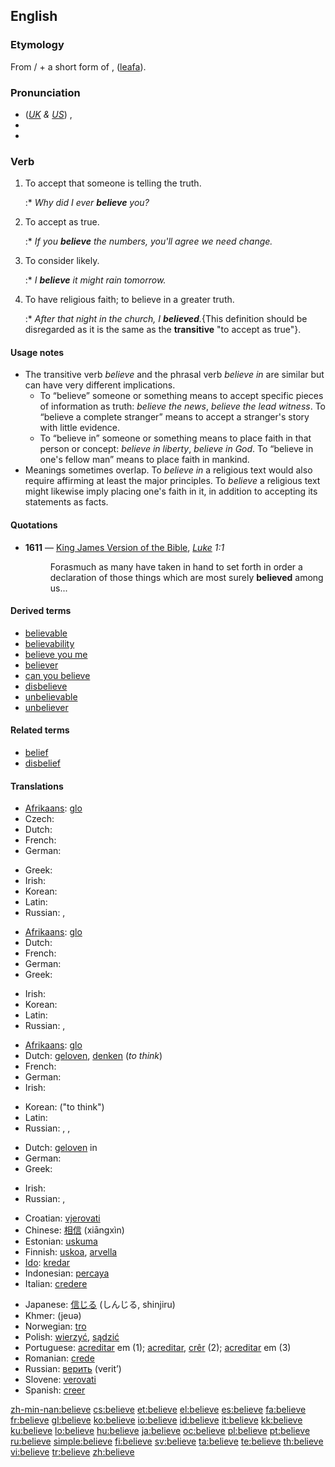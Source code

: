 ==English==

{{rank|kind|form|hundred|280|believe|white|means|thus}}

===Etymology===
From {{term|be-}}/{{term|ge-}} + a short form of {{etyl|ang}} {{term|gelyfan|ġelȳfan}}, ([[leafa]]).

===Pronunciation===
* (''[[Received Pronunciation|UK]] & [[General American|US]]'') {{IPA|/bɪˈliːv/|/bəˈliːv/}}, {{SAMPA|/bI"li:v/|/b@"li:v/}}
* {{audio|en-us-believe.ogg|Audio (US)}}
* {{hyphenation|be|lieve}}

===Verb===
{{en-verb|believ|ing}}

# {{transitive}} To accept that someone is telling the truth.
#:* ''Why did I ever '''believe''' you?''
# {{transitive}} To accept as true.
#:* ''If you '''believe''' the numbers, you'll agree we need change.''
# {{transitive}} To consider likely.
#:* ''I '''believe''' it might rain tomorrow.''
# {{intransitive}} To have religious faith; to believe in a greater truth.
#:* ''After that night in the church, I '''believed'''.''{This definition should be disregarded as it is the same as the '''transitive''' "to accept as true"}.

====Usage notes====
* The transitive verb ''believe'' and the phrasal verb ''believe in'' are similar but can have very different implications.
** To “believe” someone or something means to accept specific pieces of information as truth: ''believe the news'', ''believe the lead witness''. To “believe a complete stranger” means to accept a stranger's story with little evidence.
** To “believe in” someone or something means to place faith in that person or concept: ''believe in liberty'', ''believe in God''. To “believe in one's fellow man” means to place faith in mankind.
* Meanings sometimes overlap. To ''believe in'' a religious text would also require affirming at least the major principles. To ''believe'' a religious text might likewise imply placing one's faith in it, in addition to accepting its statements as facts.

====Quotations====
* '''1611''' — [[w:King James Version of the Bible|King James Version of the Bible]], ''[[s:Bible (King James)/Luke|Luke]] 1:1''
*: Forasmuch as many have taken in hand to set forth in order a declaration of those things which are most surely '''believed''' among us...

====Derived terms====
* [[believable]]
* [[believability]]
* [[believe you me]]
* [[believer]]
* [[can you believe]]
* [[disbelieve]]
* [[unbelievable]]
* [[unbeliever]]

====Related terms====
* [[belief]]
* [[disbelief]]

====Translations====
{{trans-top|to accept that someone is telling the truth (object: person)}}
* [[Afrikaans]]: [[glo]]
* Czech: {{t+|cs|věřit}}
* Dutch: {{t+|nl|geloven}}
* French: {{t+|fr|croire}}
* German: {{t+|de|glauben}}
{{trans-mid}}
* Greek: {{t+|el|πιστεύω|tr=pistévo|sc=Grek}}
* Irish: {{t-|ga|creid|xs=Irish}}
* Korean: {{t+|ko|믿다|sc=Hang}}
* Latin: {{t+|la|credo|alt=crēdō}}
* Russian: {{t+|ru|верить|sc=Cyrl|tr=v'érit'}} {{impf}}, {{t|ru|поверить|sc=Cyrl|tr=pov'érit'}} {{pf}}
{{trans-bottom}}

{{trans-top|to accept as true}}
* [[Afrikaans]]: [[glo]]
* Dutch: {{t+|nl|geloven}}
* French: {{t+|fr|croire}}
* German: {{t+|de|glauben}}
* Greek: {{t+|el|πιστεύω|tr=pistévo|sc=Grek}}
{{trans-mid}}
* Irish: {{t-|ga|creid|xs=Irish}}
* Korean: {{t+|ko|믿다|sc=Hang}}
* Latin: {{t+|la|credo|alt=crēdō}}
* Russian: {{t+|ru|верить|sc=Cyrl|tr=v'érit'}} {{impf}}, {{t|ru|поверить|sc=Cyrl|tr=pov'érit'}} {{pf}}
{{trans-bottom}}

{{trans-top|to consider likely}}
* [[Afrikaans]]: [[glo]]
* Dutch: [[geloven]], [[denken]] (''to think'')
* French: {{t+|fr|croire}}
* German: {{t+|de|glauben}}
* Irish: {{t-|ga|creid|xs=Irish}}
{{trans-mid}}
* Korean: {{t+|ko|생각하다|sc=Hang}} ("to think")
* Latin: {{t+|la|credo|alt=crēdō}}
* Russian: {{t+|ru|полагать|sc=Cyrl|tr=polagát'}}, {{t|ru|считать|sc=Cyrl|tr=š'itát'}}, {{t|ru|думать|sc=Cyrl|tr=dúmat'}}
{{trans-bottom}}

{{trans-top|to have religious faith; to believe in a greater truth}}
* Dutch: [[geloven]] in
* German: {{t+|de|glauben}}
* Greek: {{t+|el|πιστεύω|tr=pistévo|sc=Grek}}
{{trans-mid}}
* Irish: {{t-|ga|creid|xs=Irish}}
* Russian: {{t+|ru|верить|sc=Cyrl|tr=v'érit'}} {{impf}}, {{t|ru|поверить|sc=Cyrl|tr=pov'érit'}} {{pf}}
{{trans-bottom}}

{{checktrans-top}}
* Croatian: [[vjerovati]]
* Chinese: [[相信]] (xiāngxìn)
* Estonian: [[uskuma]]
* Finnish: [[uskoa]], [[arvella]]
* [[Ido]]: [[kredar]]
* Indonesian: [[percaya]]
* Italian: [[credere]]
{{trans-mid}}
* Japanese: [[信じる]] (しんじる, shinjiru)
* Khmer: {{Khmr|[[ជឿ]]}} (jeuə)
* Norwegian: [[tro]]
* Polish: [[wierzyć]], [[sądzić]]
* Portuguese: [[acreditar]] em (1); [[acreditar]], [[crêr]] (2); [[acreditar]] em (3)
* Romanian: [[crede]]
* Russian: [[верить]] (verit’)
* Slovene: [[verovati]]
* Spanish: [[creer]]
{{trans-bottom}}

[[zh-min-nan:believe]]
[[cs:believe]]
[[et:believe]]
[[el:believe]]
[[es:believe]]
[[fa:believe]]
[[fr:believe]]
[[gl:believe]]
[[ko:believe]]
[[io:believe]]
[[id:believe]]
[[it:believe]]
[[kk:believe]]
[[ku:believe]]
[[lo:believe]]
[[hu:believe]]
[[ja:believe]]
[[oc:believe]]
[[pl:believe]]
[[pt:believe]]
[[ru:believe]]
[[simple:believe]]
[[fi:believe]]
[[sv:believe]]
[[ta:believe]]
[[te:believe]]
[[th:believe]]
[[vi:believe]]
[[tr:believe]]
[[zh:believe]]